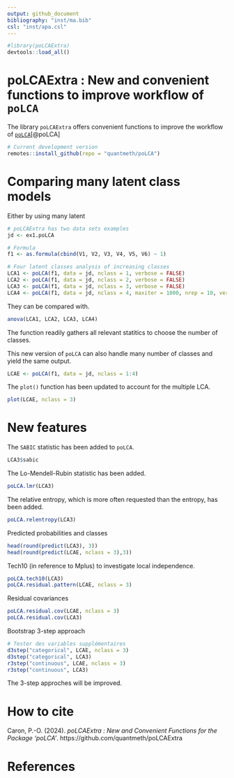 ```yaml
---
output: github_document
bibliography: "inst/ma.bib"
csl: "inst/apa.csl"
---
```


```r
#library(poLCAExtra)
devtools::load_all()
```

# poLCAExtra : New and convenient functions to improve workflow of `poLCA`

The library `poLCAExtra` offers convenient functions to improve the workflow of [`poLCA`](https://github.com/dlinzer/poLCA)[@poLCA]

```r
# Current development version
remotes::install_github(repo = "quantmeth/poLCA")
```

# Comparing many latent class models

Either by using many latent

```r
# poLCAExtra has two data sets examples
jd <- ex1.poLCA

# Formula
f1 <- as.formula(cbind(V1, V2, V3, V4, V5, V6) ~ 1)

# Four latent classes analysis of increasing classes
LCA1 <- poLCA(f1, data = jd, nclass = 1, verbose = FALSE) 
LCA2 <- poLCA(f1, data = jd, nclass = 2, verbose = FALSE)
LCA3 <- poLCA(f1, data = jd, nclass = 3, verbose = FALSE)
LCA4 <- poLCA(f1, data = jd, nclass = 4, maxiter = 1000, nrep = 10, verbose = FALSE)
```

They can be compared with.

```r
anova(LCA1, LCA2, LCA3, LCA4)
```

The function readily gathers all relevant statitics to choose the number of classes.

This new version of `poLCA` can also handle many number of classes and yield the same output.

```r
LCAE <- poLCA(f1, data = jd, nclass = 1:4)
```

The `plot()` function has been updated to account for the multiple LCA.

```r
plot(LCAE, nclass = 3)
```

# New features

The `SABIC` statistic has been added to `poLCA`.

```r
LCA3$sabic
```

The Lo-Mendell-Rubin statistic has been added.

```r
poLCA.lmr(LCA3)
```

The relative entropy, which is more often requested than the entropy, has been added.

```r
poLCA.relentropy(LCA3)
```

Predicted probabilities and classes

```r
head(round(predict(LCA3), 3))
head(round(predict(LCAE, nclass = 3),3))
```

Tech10 (in reference to Mplus) to investigate local independence.

```r
poLCA.tech10(LCA3)
poLCA.residual.pattern(LCAE, nclass = 3)
```

Residual covariances

```r
poLCA.residual.cov(LCAE, nclass = 3)
poLCA.residual.cov(LCA3)
```

Bootstrap 3-step approach

```r
# Tester des variables supplémentaires
d3step("categorical", LCAE, nclass = 3)
d3step("categorical", LCA3)
r3step("continuous", LCAE, nclass = 3)
r3step("continuous", LCA3)
```
The 3-step approches will be improved.

# How to cite

Caron, P.-O. (2024). *poLCAExtra : New and Convenient Functions for the Package 'poLCA'*. https://github.com/quantmeth/poLCAExtra

# References
